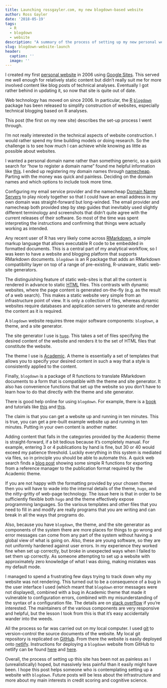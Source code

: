```yaml
---
title: Launching rossgayler.com, my new blogdown-based website
author: Ross Gayler
date: '2018-05-19'
tags:
  - R
  - blogdown
  - website
description: "A summary of the process of setting up my new personal website, using blogdown, Academic theme, and hugo."  
slug: blogdown-website-launch
header:
  caption: ''
  image: ''
---
```


I created my first [personal website](https://sites.google.com/site/rgayler/home) in 2006 
using [Google Sites](https://en.wikipedia.org/wiki/Google_Sites).
This served me well enough for relatively static content but didn't really suit me
for more involved content like blog posts of technical analyses.
Eventually I got rather behind in updating it, so now that site is quite out of date.

Web technology has moved on since 2006.
In particular, the [R](https://www.r-project.org/)
[`blogdown`](https://cran.r-project.org/web/packages/blogdown/index.html) package 
has been released
to simplify construction of websites,
especially technical blogging based on R analyses.

This post (the first on my new site)
describes the set-up process I went through.

I'm not really interested in the technical aspects of website construction.
I would rather spend my time building models or doing research.
So the challenge is to see how much I can achieve while knowing as little as possible about websites.

I wanted a personal domain name rather than something generic,
so a quick search for "how to register a domain name" found me helpful information like [this](https://www.thesitewizard.com/archive/registerdomain.shtml).
I ended up registering my domain names through [namecheap](https://www.namecheap.com/).
Parting with the money was quick and painless.
Deciding on the domain names and which options to include took more time.

Configuring my email service provider 
and the namecheap [Domain Name Servers](https://en.wikipedia.org/wiki/Domain_Name_System) 
to play nicely together so that I could have an email address in my own domain 
was straight-forward but long-winded.
The email provider and namecheap both provided step by step guides
that inevitably used slightly different terminology
and screenshots that didn't quite agree with the current releases of their software.
So most of the time was spent interpreting the instructions
and confirming that things were actually working as intended.

Any recent user of R has very likely come across [RMarkdown](https://rmarkdown.rstudio.com/authoring_quick_tour.html),
a simple markup language that allows executable R code to be embedded in formatted documents.
This is a central part of my analytical workflow,
so I was keen to have a website and blogging platform that supports RMarkdown documents.
`blogdown` is an R package that adds an RMarkdown compatibility layer
on top of a range of pre-existing, R-unaware, static web-site generators.

The distinguishing feature of static web-sites 
is that all the content is rendered in advance to static [HTML](https://en.wikipedia.org/wiki/HTML) files.
This contrasts with dynamic websites, where the page content is generated on-the-fly
(e.g. as the result of a web search).
This makes a static website very simple from an infrastructure point of view.
It is only a collection of files,
whereas dynamic websites require databases and application servers to generate and render the content
as it is required.

A `blogdown` website requires three major software components: `blogdown`, a theme, and a site generator.

The site generator I use is [`hugo`](https://gohugo.io/). 
This takes a set of files specifying the desired content of the website
and renders it to the set of HTML files that constitute the website.

The theme I use is [Academic](https://sourcethemes.com/academic/).
A theme is essentially a set of templates that allows you to specify your desired content
in such a way that a style is consistently applied to the content.

Finally, `blogdown` is a package of R functions to translate RMarkdown documents
to a form that is compatible with the theme and site generator.
It also has convenience functions that set up the website
so you don't have to learn how to do that directly with the theme and site generator.

There is good help online for using `blogdown`. 
For example, there is a [book](https://bookdown.org/yihui/blogdown/)
and tutorials like [this](https://alison.rbind.io/post/up-and-running-with-blogdown/)
and [this](https://portfolio.peter-baumgartner.net/2017/09/04/blogdown-tutorial-part-1/).

The claim is that you can get a website up and running in ten minutes.
This is true, you can get a pre-built example website up and running in ten minutes.
Putting in your own content is another matter.

Adding content that falls in the categories provided by the Academic theme is straight-forward, 
if a bit tedious because it's completely manual.
For example, entering 3 or 4 publications by hand is fine, but 30 or 40 would exceed my patience threshold.
Luckily everything in this system is mediated via files,
so in principle you should be able to automate this.
A quick web search finds 
a [blog post](https://lbusettspatialr.blogspot.com.au/2018/03/automatically-importing-publications.html) 
showing some simple R functions for exporting from a reference manager
to the publication format required by the Academic theme.

If you are not happy with the formatting provided by your chosen theme
then you will have to wade into the internal details of the theme, `hugo`,
and the nitty-gritty of web-page technology.
The issue here is that in order to be sufficiently flexible
both `hugo` and the theme effectively expose programming languages.
So the various templates and other files that you need to fill in and modify
are really programs that you are writing
and can break in all the ways that programs do.

Also, because you have `blogdown`, the theme, and the site generator as components of the system
there are more places for things to go wrong
and error messages can come from any part of the system
without having a global view of what is going on.
Also, these are young software,
so they are not uniformly hardened against user errors.
In my experience they worked fine when set up correctly,
but broke in unexpected ways when I failed to set them up correctly.
As someone attempting to set up a website
with approximately zero knowledge of what I was doing,
making mistakes was my default mode.

I managed to spend a frustrating few days trying to track down why my website was not rendering.
This turned out to be a consequence of a bug in the user interface I used
(which meant that `blogdown` error messages were not displayed),
combined with a bug in Academic theme that made it vulnerable to configuration errors,
combined with my misunderstanding of the syntax of a configuration file.
The details are on [stack overflow](https://stackoverflow.com/questions/50322490/rstudio-blogdown-adding-permalinks-to-config-toml-in-academic-theme-appears-t) 
if you're interested.
The maintainers of the various components are very responsive and helpful,
but the lesson I took from this is that it's easy accidentally wander into the weeds.

All the process so far was carried out on my local computer.
I used [git](https://en.wikipedia.org/wiki/Git) to version-control the source documents of the website.
My local git repository is replicated on [GitHub](https://github.com/rgayler/rossgayler_website).
From there the website is easily deployed onto [netlify](https://www.netlify.com/).
Instructions for deploying a `blogdown` website from GitHub to netlify
can be found [here](https://bookdown.org/yihui/blogdown/netlify.html) and [here](https://alison.rbind.io/post/up-and-running-with-blogdown/#deploy-in-netlify).

Overall, the process of setting up this site has been not as painless as I (unrealistically) hoped,
but massively less painful than it easily might have been.
I hope this post helps someone who is contemplating setting up a website with `blogdown`.
Future posts will be less about the infrastructure
and more about my main interests in credit scoring and cognitive science.
